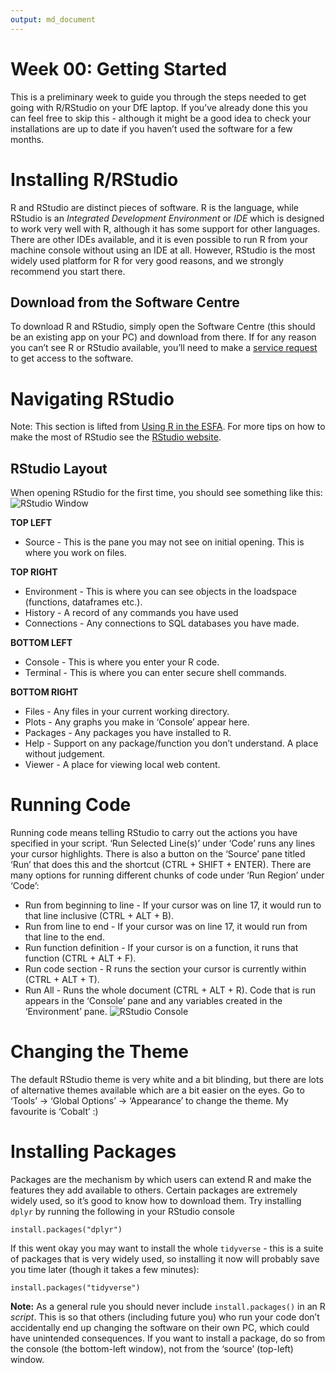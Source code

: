```yaml
---
output: md_document
---
```


<!-- Please edit README.Rmd - not README.md -->

# Week 00: Getting Started

This is a preliminary week to guide you through the steps needed to get going
with R/RStudio on your DfE laptop. If you've already done this you can feel
free to skip this - although it might be a good idea to check your installations
are up to date if you haven't used the software for a few months. 

# Installing R/RStudio

R and RStudio are distinct pieces of software. R is the language, while RStudio
is an *Integrated Development Environment* or *IDE* which is designed to work
very well with R, although it has some support for other languages. There are
other IDEs available, and it is even possible to run R from your machine console
without using an IDE at all. However, RStudio is the most widely used platform
for R for very good reasons, and we strongly recommend you start there.

## Download from the Software Centre

To download R and RStudio, simply open the Software Centre (this should be an
existing app on your PC) and download from there. If for any reason you can't
see R or RStudio available, you'll need to make a 
[service request](https://dfe.service-now.com/serviceportal?id=sc_category&catalog_id=-1)
to get access to the software.

# Navigating RStudio

Note: This section is lifted from 
[Using R in the ESFA](https://rsconnect/rsc/esfa-r-training/). For more tips on 
how to make the most of RStudio see the 
[RStudio website](https://www.rstudio.com/products/rstudio/).

## RStudio Layout
When opening RStudio for the first time, you should see something like this:
![RStudio Window](rstudio-layout.png)

**TOP LEFT**

* Source - This is the pane you may not see on initial opening. This is where you work on files.

**TOP RIGHT**

* Environment - This is where you can see objects in the loadspace (functions, dataframes etc.).
* History - A record of any commands you have used
* Connections - Any connections to SQL databases you have made.

**BOTTOM LEFT**

* Console - This is where you enter your R code.
* Terminal - This is where you can enter secure shell commands.

**BOTTOM RIGHT**

* Files - Any files in your current working directory.
* Plots - Any graphs you make in 'Console' appear here.
* Packages - Any packages you have installed to R.
* Help - Support on any package/function you don't understand. A place without judgement.
* Viewer - A place for viewing local web content.

# Running Code
Running code means telling RStudio to carry out the actions you have specified
in your script. 'Run Selected Line(s)' under 'Code' runs any lines your cursor
highlights. There is also a button on the 'Source' pane titled 'Run' that does
this and the shortcut (CTRL + SHIFT + ENTER). There are many options for running
different chunks of code under 'Run Region' under 'Code':

* Run from beginning to line - If your cursor was on line 17, it would run to that line inclusive (CTRL + ALT + B).
* Run from line to end - If your cursor was on line 17, it would run from that line to the end.
* Run function definition - If your cursor is on a function, it runs that function (CTRL + ALT + F).
* Run code section - R runs the section your cursor is currently within (CTRL + ALT + T).
* Run All - Runs the whole document (CTRL + ALT + R).
Code that is run appears in the 'Console' pane and any variables created in the 'Environment' pane.
![RStudio Console](rstudio-console-environment.png)

# Changing the Theme
The default RStudio theme is very white and a bit blinding, but there are lots
of alternative themes available which are a bit easier on the eyes. Go to
'Tools' -> 'Global Options' -> 'Appearance' to change the theme. My favourite is
'Cobalt' :)

# Installing Packages

Packages are the mechanism by which users can extend R and make the features they
add available to others. Certain packages are extremely widely used, so it's good
to know how to download them. Try installing `dplyr` by running the following in
your RStudio console
```
install.packages("dplyr")
```

If this went okay you may want to install the whole `tidyverse` - this is a suite
of packages that is very widely used, so installing it now will probably save
you time later (though it takes a few minutes):
```
install.packages("tidyverse")
```

**Note:** As a general rule you should never include `install.packages()` in an
R *script*. This is so that others (including future you) who run your code don't 
accidentally end up changing the software on their own PC, which could have 
unintended consequences. If you want to install a package, do so from the console
(the bottom-left window), not from the 'source' (top-left) window.